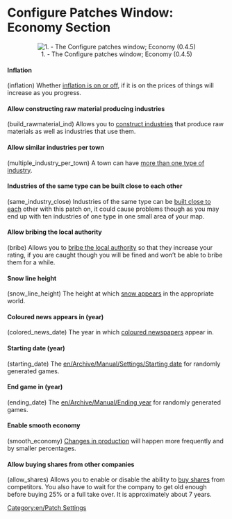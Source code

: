 =Configure Patches Window: Economy Section=

<center>[[File:en/Patches-Economy-0.4.0.png|center|frame|1. - The Configure patches window; Economy (0.4.5)]]</center>

====Inflation====
(inflation) Whether [[en/Archive/Manual/Settings/Disable inflation|inflation is on or off]], if it is on the prices of things will increase as you progress.

====Allow constructing raw material producing industries====
(build_rawmaterial_ind) Allows you to [[en/Archive/Manual/Settings/Build raw material industries|construct industries]] that produce raw materials as well as industries that use them.

====Allow similar industries per town====
(multiple_industry_per_town) A town can have [[en/Archive/Manual/Settings/Multiple industries per town|more than one type of industry]].

====Industries of the same type can be built close to each other====
(same_industry_close) Industries of the same type can be [[en/Archive/Manual/Settings/Same industries close|built close to each]] other with this patch on, it could cause problems though as you may end up with ten industries of one type in one small area of your map.

====Allow bribing the local authority====
(bribe) Allows you to [[en/Archive/Manual/Settings/Bribe authority|bribe the local authority]] so that they increase your rating, if you are caught though you will be fined and won’t be able to bribe them for a while.

====Snow line height====
(snow_line_height) The height at which [[en/Archive/Manual/Settings/Snow line height|snow appears]] in the appropriate world.

====Coloured news appears in (year)====
(colored_news_date) The year in which [[en/Archive/Manual/Settings/Coloured newspaper|coloured newspapers]] appear in.

====Starting date (year)====
(starting_date) The [[en/Archive/Manual/Settings/Starting date]] for randomly generated games.

====End game in (year) ====
(ending_date) The [[en/Archive/Manual/Ending year]] for randomly generated games.  {{en/Note|Not operational yet.}}

====Enable smooth economy====
(smooth_economy) [[en/Archive/Manual/Settings/Smooth economy|Changes in production]] will happen more frequently and by smaller percentages.

====Allow buying shares from other companies====
(allow_shares) Allows you to enable or disable the ability to [[en/Manual/Economy|buy shares]] from competitors. You also have to wait for the company to get old enough before buying 25% or a full take over. It is approximately about 7 years.

[[Category:en/Patch Settings]]